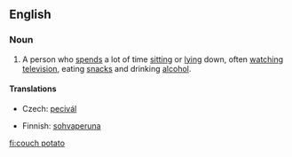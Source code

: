 ==English==
{{wikipedia}}

===Noun===
{{en-noun|sg=[[couch]] [[potato]]|couch potatoes}}

# A person who [[spend]]s a lot of time [[sitting]] or [[lying]] down, often [[watching]] [[television]], eating [[snack]]s and drinking [[alcohol]].

====Translations====
{{trans-top|a person who spends a lot of time sitting or lying down}}
* Czech: [[pecivál]] {{m}}
{{trans-mid}}
* Finnish: [[sohvaperuna]]
{{trans-bottom}}

[[fi:couch potato]]